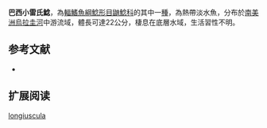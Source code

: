 {{Speciesbox
| name = 巴西小雷氏鯰
| image = 
| image_width = 250px
| status = NE
| status_system = IUCN3.1
| genus = Rhamdella
| species = longiuscula
| authority = [[Lucena_&_da_Silva|Lucena & da Silva]], 1991
| synonyms = 
}}

'''巴西小雷氏鯰'''，為[[輻鰭魚綱|輻鰭魚綱]][[鯰形目|鯰形目]][[鼬鯰科|鼬鯰科]]的其中一[[種|種]]，為熱帶淡水魚，分布於[[南美洲|南美洲]][[烏拉圭河|烏拉圭河]]中游流域，體長可達22公分，棲息在底層水域，生活習性不明。

==参考文献==
*{{FishBase_species|genus=Rhamdella|species=longiuscula |year=2015|month=7}}

== 扩展阅读 ==
{{refbegin}}
{{wikispecies-inline|Rhamdella longiuscula|巴西小雷氏鯰}}
{{refend}}
{{Taxonbar|from=Q5831423}}

[[Category:小雷氏鯰屬|longiuscula]]
